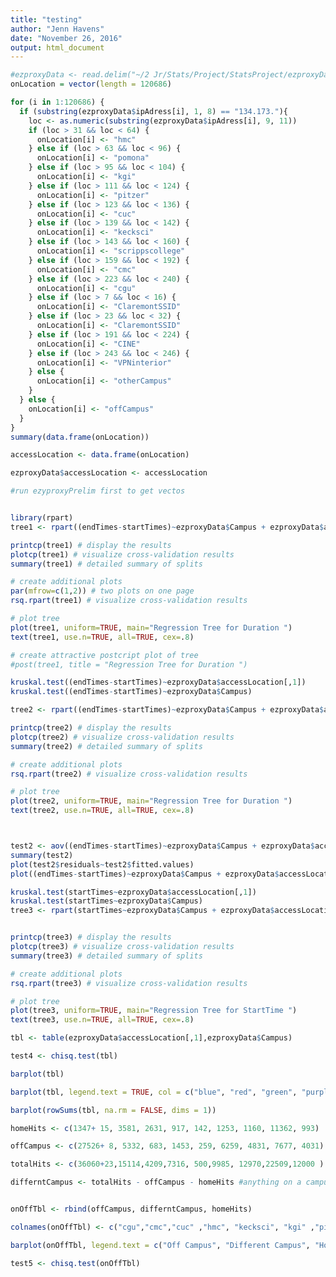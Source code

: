 ---
title: "testing"
author: "Jenn Havens"
date: "November 26, 2016"
output: html_document
---

```{r}

#ezproxyData <- read.delim("~/2 Jr/Stats/Project/StatsProject/ezproxyData")
onLocation = vector(length = 120686)

for (i in 1:120686) {
  if (substring(ezproxyData$ipAdress[i], 1, 8) == "134.173."){
    loc <- as.numeric(substring(ezproxyData$ipAdress[i], 9, 11))
    if (loc > 31 && loc < 64) {
      onLocation[i] <- "hmc"
    } else if (loc > 63 && loc < 96) {
      onLocation[i] <- "pomona"
    } else if (loc > 95 && loc < 104) {
      onLocation[i] <- "kgi"
    } else if (loc > 111 && loc < 124) {
      onLocation[i] <- "pitzer"
    } else if (loc > 123 && loc < 136) {
      onLocation[i] <- "cuc"
    } else if (loc > 139 && loc < 142) {
      onLocation[i] <- "kecksci"
    } else if (loc > 143 && loc < 160) {
      onLocation[i] <- "scrippscollege"
    } else if (loc > 159 && loc < 192) {
      onLocation[i] <- "cmc"
    } else if (loc > 223 && loc < 240) {
      onLocation[i] <- "cgu"
    } else if (loc > 7 && loc < 16) {
      onLocation[i] <- "ClaremontSSID"
    } else if (loc > 23 && loc < 32) {
      onLocation[i] <- "ClaremontSSID"
    } else if (loc > 191 && loc < 224) {
      onLocation[i] <- "CINE"
    } else if (loc > 243 && loc < 246) {
      onLocation[i] <- "VPNinterior"
    } else {
      onLocation[i] <- "otherCampus"
    } 
  } else {
    onLocation[i] <- "offCampus"
  }
}
summary(data.frame(onLocation))

accessLocation <- data.frame(onLocation)

ezproxyData$accessLocation <- accessLocation

```

```{r, durationByLocationsTime}
#run ezyproxyPrelim first to get vectos


library(rpart)
tree1 <- rpart((endTimes-startTimes)~ezproxyData$Campus + ezproxyData$accessLocation[,1] + ezproxyData$StartTime)

printcp(tree1) # display the results 
plotcp(tree1) # visualize cross-validation results 
summary(tree1) # detailed summary of splits

# create additional plots 
par(mfrow=c(1,2)) # two plots on one page 
rsq.rpart(tree1) # visualize cross-validation results  	

# plot tree 
plot(tree1, uniform=TRUE, main="Regression Tree for Duration ")
text(tree1, use.n=TRUE, all=TRUE, cex=.8)

# create attractive postcript plot of tree 
#post(tree1, title = "Regression Tree for Duration ")
```

```{r, durationByLocations}

kruskal.test((endTimes-startTimes)~ezproxyData$accessLocation[,1])
kruskal.test((endTimes-startTimes)~ezproxyData$Campus)

tree2 <- rpart((endTimes-startTimes)~ezproxyData$Campus + ezproxyData$accessLocation[,1])

printcp(tree2) # display the results 
plotcp(tree2) # visualize cross-validation results 
summary(tree2) # detailed summary of splits

# create additional plots 
rsq.rpart(tree2) # visualize cross-validation results  	

# plot tree 
plot(tree2, uniform=TRUE, main="Regression Tree for Duration ")
text(tree2, use.n=TRUE, all=TRUE, cex=.8)



test2 <- aov((endTimes-startTimes)~ezproxyData$Campus + ezproxyData$accessLocation[,1])
summary(test2)
plot(test2$residuals~test2$fitted.values)
plot((endTimes-startTimes)~ezproxyData$Campus + ezproxyData$accessLocation[,1])


```


```{r, timesByLocations}

kruskal.test(startTimes~ezproxyData$accessLocation[,1])
kruskal.test(startTimes~ezproxyData$Campus)
tree3 <- rpart(startTimes~ezproxyData$Campus + ezproxyData$accessLocation[,1])


printcp(tree3) # display the results 
plotcp(tree3) # visualize cross-validation results 
summary(tree3) # detailed summary of splits

# create additional plots 
rsq.rpart(tree3) # visualize cross-validation results  	

# plot tree 
plot(tree3, uniform=TRUE, main="Regression Tree for StartTime ")
text(tree3, use.n=TRUE, all=TRUE, cex=.8)


```

```{r, locations}

tbl <- table(ezproxyData$accessLocation[,1],ezproxyData$Campus) 

test4 <- chisq.test(tbl)

barplot(tbl)

barplot(tbl, legend.text = TRUE, col = c("blue", "red", "green", "purple", "orange", "black", "pink", "white", "turquoise4", "maroon", "darkolivegreen4", "goldenrod3", "deeppink2", "steelblue3"))

barplot(rowSums(tbl, na.rm = FALSE, dims = 1))


```


```{r, homeOrNot}
homeHits <- c(1347+ 15, 3581, 2631, 917, 142, 1253, 1160, 11362, 993)

offCampus <- c(27526+ 8, 5332, 683, 1453, 259, 6259, 4831, 7677, 4031)

totalHits <- c(36060+23,15114,4209,7316, 500,9985, 12970,22509,12000 )

differntCampus <- totalHits - offCampus - homeHits #anything on a campus that is not home


onOffTbl <- rbind(offCampus, differntCampus, homeHits)

colnames(onOffTbl) <- c("cgu","cmc","cuc" ,"hmc", "kecksci", "kgi" ,"pitzer","pomona" ,        "scripps")

barplot(onOffTbl, legend.text = c("Off Campus", "Different Campus", "Home Campus"), col =  c("darkolivegreen4", "goldenrod3", "steelblue3"))

test5 <- chisq.test(onOffTbl)

```